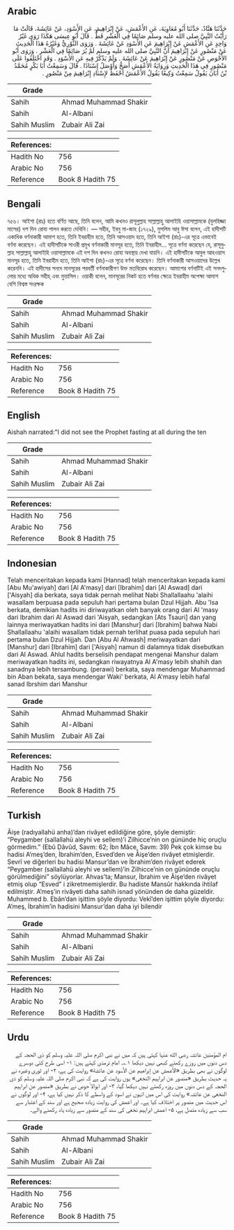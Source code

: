 ## Arabic


<div dir="rtl" lang="ar" style={{fontSize:'larger',backgroundColor:'#f8f9fa',padding:20}}>
حَدَّثَنَا هَنَّادٌ، حَدَّثَنَا أَبُو مُعَاوِيَةَ، عَنِ الأَعْمَشِ، عَنْ إِبْرَاهِيمَ، عَنِ الأَسْوَدِ، عَنْ عَائِشَةَ، قَالَتْ مَا رَأَيْتُ النَّبِيَّ صلى الله عليه وسلم صَائِمًا فِي الْعَشْرِ قَطُّ ‏.‏ قَالَ أَبُو عِيسَى هَكَذَا رَوَى غَيْرُ وَاحِدٍ عَنِ الأَعْمَشِ عَنْ إِبْرَاهِيمَ عَنِ الأَسْوَدِ عَنْ عَائِشَةَ ‏.‏ وَرَوَى الثَّوْرِيُّ وَغَيْرُهُ هَذَا الْحَدِيثَ عَنْ مَنْصُورٍ عَنْ إِبْرَاهِيمَ أَنَّ النَّبِيَّ صلى الله عليه وسلم لَمْ يُرَ صَائِمًا فِي الْعَشْرِ ‏.‏ وَرَوَى أَبُو الأَحْوَصِ عَنْ مَنْصُورٍ عَنْ إِبْرَاهِيمَ عَنْ عَائِشَةَ ‏.‏ وَلَمْ يَذْكُرْ فِيهِ عَنِ الأَسْوَدِ ‏.‏ وَقَدِ اخْتَلَفُوا عَلَى مَنْصُورٍ فِي هَذَا الْحَدِيثِ وَرِوَايَةُ الأَعْمَشِ أَصَحُّ وَأَوْصَلُ إِسْنَادًا ‏.‏ قَالَ وَسَمِعْتُ أَبَا بَكْرٍ مُحَمَّدُ بْنُ أَبَانَ يَقُولُ سَمِعْتُ وَكِيعًا يَقُولُ الأَعْمَشُ أَحْفَظُ لإِسْنَادِ إِبْرَاهِيمَ مِنْ مَنْصُورٍ ‏.‏
</div>
<div style={{backgroundColor:'#f8f9fa',padding:20, marginBottom: 10}}><table> <thead> <tr> <th>Grade</th> <th></th> </tr> </thead> <tbody> <tr><td>Sahih</td><td>Ahmad Muhammad Shakir</td></tr><tr><td>Sahih</td><td>Al-Albani</td></tr><tr><td>Sahih Muslim</td><td>Zubair Ali Zai</td></tr></tbody></table><table> <thead> <tr> <th>References:</th> <th></th> </tr> </thead> <tbody><tr><td>Hadith No</td><td>756</td></tr><tr><td>Arabic No</td><td>756</td></tr><tr><td>Reference</td><td>Book 8 Hadith 75</td></tr></tbody></table></div>

## Bengali


<div dir="ltr" lang="bn" style={{fontSize:'larger',backgroundColor:'#f8f9fa',padding:20}}>
৭৫৬। আইশা (রাঃ) হতে বর্ণিত আছে, তিনি বলেন, আমি কখনও রাসূলুল্লাহ সাল্লাল্লাহু আলাইহি ওয়াসাল্লামকে (যুলহিজ্জা মাসের) দশ দিন রোযা পালন করতে দেখিনি। — সহীহ, ইবনু মা-জাহ (১৭২৯), মুসলিম আবু ঈসা বলেন, এই হাদীসটি একাধিক বর্ণনাকারী আমাশ হতে, তিনি ইবরাহীম হতে, তিনি আসওয়াদ হতে, তিনি আইশা (রাঃ)-এর সূত্রে এভাবেই বর্ণনা করেছেন। এই হাদীসটিকে সাওরী প্রমুখ বর্ণনাকারী মানসূর হতে, তিনি ইবরাহীম... সূত্রে বর্ণনা করেছেন যে, রাসূলুল্লাহ সাল্লাল্লাহু আলাইহি ওয়াসাল্লামকে এই দশ দিন কখনও রোযা অবস্থায় দেখা যায়নি। এই হাদীসটিকে আবুল আহওয়াস মানসূর হতে, তিনি ইবরাহীম হতে, তিনি আইশা (রাঃ)-এর সূত্রে বর্ণনা করেছেন। তিনি বর্ণনাকারী আসওয়াদের উল্লেখ করেননি। এই হাদীসের সনদে মানসূরের পরবর্তী বর্ণনাকারীগণ উক্ত মতবিরোধ করেছেন। আমাশের বর্ণনাটিই এই সনদগুলোর মধ্যে অধিক সহীহ্ এবং মুত্তাসিল। ওয়াকী বলেন, মানসূরের নিকট হতে বর্ণনার ক্ষেত্রে ইবরাহীম অপেক্ষা আমাশ বেশি বিশ্বস্ত সংরক্ষক
</div>
<div style={{backgroundColor:'#f8f9fa',padding:20, marginBottom: 10}}><table> <thead> <tr> <th>Grade</th> <th></th> </tr> </thead> <tbody> <tr><td>Sahih</td><td>Ahmad Muhammad Shakir</td></tr><tr><td>Sahih</td><td>Al-Albani</td></tr><tr><td>Sahih Muslim</td><td>Zubair Ali Zai</td></tr></tbody></table><table> <thead> <tr> <th>References:</th> <th></th> </tr> </thead> <tbody><tr><td>Hadith No</td><td>756</td></tr><tr><td>Arabic No</td><td>756</td></tr><tr><td>Reference</td><td>Book 8 Hadith 75</td></tr></tbody></table></div>

## English


<div dir="ltr" lang="en" style={{fontSize:'larger',backgroundColor:'#f8f9fa',padding:20}}>
Aishah narrated:"I did not see the Prophet fasting at all during the ten
</div>
<div style={{backgroundColor:'#f8f9fa',padding:20, marginBottom: 10}}><table> <thead> <tr> <th>Grade</th> <th></th> </tr> </thead> <tbody> <tr><td>Sahih</td><td>Ahmad Muhammad Shakir</td></tr><tr><td>Sahih</td><td>Al-Albani</td></tr><tr><td>Sahih Muslim</td><td>Zubair Ali Zai</td></tr></tbody></table><table> <thead> <tr> <th>References:</th> <th></th> </tr> </thead> <tbody><tr><td>Hadith No</td><td>756</td></tr><tr><td>Arabic No</td><td>756</td></tr><tr><td>Reference</td><td>Book 8 Hadith 75</td></tr></tbody></table></div>

## Indonesian


<div dir="ltr" lang="id" style={{fontSize:'larger',backgroundColor:'#f8f9fa',padding:20}}>
Telah menceritakan kepada kami [Hannad] telah menceritakan kepada kami [Abu Mu'awiyah] dari [Al A'masy] dari [Ibrahim] dari [Al Aswad] dari ['Aisyah] dia berkata, saya tidak pernah melihat Nabi Shallallaahu 'alaihi wasallam berpuasa pada sepuluh hari pertama bulan Dzul Hijjah. Abu 'Isa berkata, demikian hadits ini diriwayatkan oleh banyak orang dari Al 'masy dari Ibrahim dari Al Aswad dari 'Aisyah, sedangkan [Ats Tsauri] dan yang lainnya meriwayatkan hadits ini dari [Manshur] dari [Ibrahim] bahwa Nabi Shallallaahu 'alaihi wasallam tidak pernah terlihat puasa pada sepuluh hari pertama bulan Dzul Hijjah. Dan [Abu Al Ahwash] meriwayatkan dari [Manshur] dari [Ibrahim] dari ['Aisyah] namun di dalamnya tidak disebutkan dari Al Aswad. Ahlul hadits berselisih pendapat mengenai Manshur dalam meriwayatkan hadits ini, sedangkan riwayatnya Al A'masy lebih shahih dan sanadnya lebih tersambung. (perawi) berkata, saya mendengar Muhammad bin Aban bekata, saya mendengar Waki' berkata, Al A'masy lebih hafal sanad Ibrshim dari Manshur
</div>
<div style={{backgroundColor:'#f8f9fa',padding:20, marginBottom: 10}}><table> <thead> <tr> <th>Grade</th> <th></th> </tr> </thead> <tbody> <tr><td>Sahih</td><td>Ahmad Muhammad Shakir</td></tr><tr><td>Sahih</td><td>Al-Albani</td></tr><tr><td>Sahih Muslim</td><td>Zubair Ali Zai</td></tr></tbody></table><table> <thead> <tr> <th>References:</th> <th></th> </tr> </thead> <tbody><tr><td>Hadith No</td><td>756</td></tr><tr><td>Arabic No</td><td>756</td></tr><tr><td>Reference</td><td>Book 8 Hadith 75</td></tr></tbody></table></div>

## Turkish


<div dir="ltr" lang="tr" style={{fontSize:'larger',backgroundColor:'#f8f9fa',padding:20}}>
Âişe (radıyallahü anha)’dan rivâyet edildiğine göre, şöyle demiştir: “Peygamber (sallallahü aleyhi ve sellem)’i Zilhicce’nin on gününde hiç oruçlu görmedim.” (Ebû Dâvûd, Savm: 62; İbn Mâce, Savm: 39) Pek çok kimse bu hadisi A’meş’den, İbrahim’den, Esved’den ve Âişe’den rivâyet etmişlerdir. Sevrî ve diğerleri bu hadisi Mansur’dan ve İbrahim’den rivâyet ederek “Peygamber (sallallahü aleyhi ve sellem)’in Zilhicce’nin on gününde oruçlu görülmediğini” söylüyorlar. Ahvas’ta; Mansur, İbrahim ve Âişe’den rivâyet etmiş olup “Esved” i zikretmemişlerdir. Bu hadiste Mansûr hakkında ihtilaf edilmiştir. A’meş’in rivâyeti daha sahih isnad yönünden de daha güzeldir. Muhammed b. Ebân’dan işittim şöyle diyordu: Vekî’den işittim şöyle diyordu: A’meş, İbrahim’in hadisini Mansur’dan daha iyi bilendir
</div>
<div style={{backgroundColor:'#f8f9fa',padding:20, marginBottom: 10}}><table> <thead> <tr> <th>Grade</th> <th></th> </tr> </thead> <tbody> <tr><td>Sahih</td><td>Ahmad Muhammad Shakir</td></tr><tr><td>Sahih</td><td>Al-Albani</td></tr><tr><td>Sahih Muslim</td><td>Zubair Ali Zai</td></tr></tbody></table><table> <thead> <tr> <th>References:</th> <th></th> </tr> </thead> <tbody><tr><td>Hadith No</td><td>756</td></tr><tr><td>Arabic No</td><td>756</td></tr><tr><td>Reference</td><td>Book 8 Hadith 75</td></tr></tbody></table></div>

## Urdu


<div dir="rtl" lang="ur" style={{fontSize:'larger',backgroundColor:'#f8f9fa',padding:20}}>
ام المؤمنین عائشہ رضی الله عنہا کہتی ہیں کہ میں نے نبی اکرم صلی اللہ علیہ وسلم کو ذی الحجہ کے دس دنوں میں روزے رکھتے کبھی نہیں دیکھا ۱؎۔ امام ترمذی کہتے ہیں: ۱- اسی طرح کئی دوسرے لوگوں نے بھی بطریق «الأعمش عن إبراهيم عن الأسود عن عائشة» روایت کی ہے، ۲- اور ثوری وغیرہ نے یہ حدیث بطریق «منصور عن ابراہیم النخعی» یوں روایت کی ہے کہ نبی اکرم صلی اللہ علیہ وسلم کو ذی الحجہ کے دس دنوں میں روزہ رکھتے نہیں دیکھا گیا، ۳- اور ابوالا ٔحوص نے بطریق «منصور عن ابراہیم النخعی عن عائشہ» روایت کی اس میں انہوں نے اسود کے واسطے کا ذکر نہیں کیا ہے، ۴- اور لوگوں نے اس حدیث میں منصور پر اختلاف کیا ہے۔ اور اعمش کی روایت زیادہ صحیح ہے اور سند کے اعتبار سے سب سے زیادہ متصل ہے، ۵- اعمش ابراہیم نخعی کی سند کے منصور سے زیادہ یاد رکھنے والے۔
</div>
<div style={{backgroundColor:'#f8f9fa',padding:20, marginBottom: 10}}><table> <thead> <tr> <th>Grade</th> <th></th> </tr> </thead> <tbody> <tr><td>Sahih</td><td>Ahmad Muhammad Shakir</td></tr><tr><td>Sahih</td><td>Al-Albani</td></tr><tr><td>Sahih Muslim</td><td>Zubair Ali Zai</td></tr></tbody></table><table> <thead> <tr> <th>References:</th> <th></th> </tr> </thead> <tbody><tr><td>Hadith No</td><td>756</td></tr><tr><td>Arabic No</td><td>756</td></tr><tr><td>Reference</td><td>Book 8 Hadith 75</td></tr></tbody></table></div>